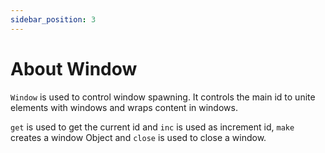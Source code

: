 ```yaml
---
sidebar_position: 3
---
```

# About Window

`Window` is used to control window spawning. It controls the main id to unite elements with windows and wraps content in windows.

`get` is used to get the current id and `inc` is used as increment id, `make` creates a window Object and `close` is used to close a window.